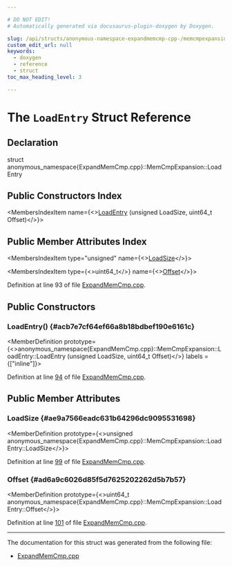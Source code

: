 ```yaml
---

# DO NOT EDIT!
# Automatically generated via docusaurus-plugin-doxygen by Doxygen.

slug: /api/structs/anonymous-namespace-expandmemcmp-cpp-/memcmpexpansion/loadentry
custom_edit_url: null
keywords:
  - doxygen
  - reference
  - struct
toc_max_heading_level: 3

---
```





# The `LoadEntry` Struct Reference

<DoxygenPage pluginConfig={pluginConfig}>



## Declaration

<CodeBlock>struct anonymous_namespace{ExpandMemCmp.cpp}::MemCmpExpansion::LoadEntry</CodeBlock>

## Public Constructors Index

<MembersIndex>

<MembersIndexItem
  name={<><a href="#acb7e7cf64ef66a8b18bdbef190e6161c">LoadEntry</a> (unsigned LoadSize, uint64&#95;t Offset)</>}>
</MembersIndexItem>

</MembersIndex>

## Public Member Attributes Index

<MembersIndex>

<MembersIndexItem
  type="unsigned"
  name={<><a href="#ae9a7566eadc631b64296dc9095531698">LoadSize</a></>}>
</MembersIndexItem>

<MembersIndexItem
  type={<>uint64&#95;t</>}
  name={<><a href="#ad6a9c6026d85f5d7625202262d5b7b57">Offset</a></>}>
</MembersIndexItem>

</MembersIndex>


Definition at line 93 of file <a href="/docs/api/files/lib/lib/codegen/expandmemcmp-cpp">ExpandMemCmp.cpp</a>.

<SectionDefinition>

## Public Constructors

### LoadEntry() {#acb7e7cf64ef66a8b18bdbef190e6161c}

<MemberDefinition
  prototype={<>anonymous&#95;namespace&#123;ExpandMemCmp.cpp&#125;::MemCmpExpansion::LoadEntry::LoadEntry (unsigned LoadSize, uint64&#95;t Offset)</>}
  labels = {["inline"]}>

Definition at line <a href="/docs/api/files/lib/lib/codegen/expandmemcmp-cpp/#l00094">94</a> of file <a href="/docs/api/files/lib/lib/codegen/expandmemcmp-cpp">ExpandMemCmp.cpp</a>.
</MemberDefinition>

</SectionDefinition>

<SectionDefinition>

## Public Member Attributes

### LoadSize {#ae9a7566eadc631b64296dc9095531698}

<MemberDefinition
  prototype={<>unsigned anonymous&#95;namespace&#123;ExpandMemCmp.cpp&#125;::MemCmpExpansion::LoadEntry::LoadSize</>}>

Definition at line <a href="/docs/api/files/lib/lib/codegen/expandmemcmp-cpp/#l00099">99</a> of file <a href="/docs/api/files/lib/lib/codegen/expandmemcmp-cpp">ExpandMemCmp.cpp</a>.
</MemberDefinition>

### Offset {#ad6a9c6026d85f5d7625202262d5b7b57}

<MemberDefinition
  prototype={<>uint64&#95;t anonymous&#95;namespace&#123;ExpandMemCmp.cpp&#125;::MemCmpExpansion::LoadEntry::Offset</>}>

Definition at line <a href="/docs/api/files/lib/lib/codegen/expandmemcmp-cpp/#l00101">101</a> of file <a href="/docs/api/files/lib/lib/codegen/expandmemcmp-cpp">ExpandMemCmp.cpp</a>.
</MemberDefinition>

</SectionDefinition>

<hr/>

The documentation for this struct was generated from the following file:

<ul>
<li><a href="/docs/api/files/lib/lib/codegen/expandmemcmp-cpp">ExpandMemCmp.cpp</a></li>
</ul>

</DoxygenPage>
